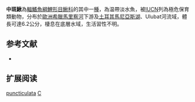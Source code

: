 {{Speciesbox 
| taxon = Cobitis puncticulata
| status = CR
| status_system = IUCN3.1
| authority = [[Erk'akan|Erk'akan]], [[Atalay-Ekmekçi|Atalay-Ekmekçi]] & [[Nalbant|Nalbant]], 1998
| synonyms = 
}}
'''中斑鰍'''為[[輻鰭魚綱|輻鰭魚綱]][[鯉形目|鯉形目]][[鰍科|鰍科]]的其中一[[種|種]]，為温帶淡水魚，被[[IUCN|IUCN]]列為極危保育類動物，分布於[[歐洲|歐洲]][[希臘|希臘]][[馬里察河|馬里察河]]下游及[[土耳其|土耳其]][[馬尼亞斯湖|馬尼亞斯湖]]、Ulubat河流域，體長可達6.2公分，棲息在底層水域，生活習性不明。

== 参考文献 ==
{{refbegin}}
*{{FishBase_species|genus=Cobitis|species=puncticulata |year=2014|month=2}}
{{refend}}

== 扩展阅读 ==
{{refbegin}}
{{wikispecies-inline|Cobitis puncticulata|中斑鰍}}
{{refend}}
{{Taxonbar|from=Q3316739}}

[[Category:花鳅属|puncticulata]]
[[Category:1998年描述的魚類|C]]